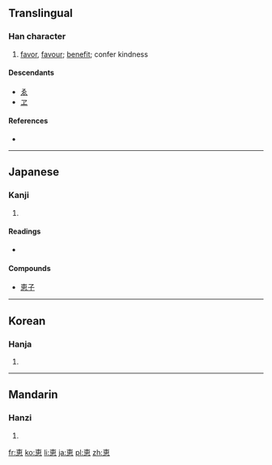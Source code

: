 {{also|惠}}
==Translingual==

===Han character===
{{Han char|rn=61|rad=心|as=06|sn=10|four=|canj=十田心 (JWP)}}

# [[favor]], [[favour]]; [[benefit]]; confer kindness

====Descendants====
* [[ゑ]]
* [[ヱ]]

====References====
* {{Han ref|kx=0386.161|dkj=10618|dj=0718.140|hdz=42290.031|uh=6075|ud=24693}}

----

==Japanese==

===Kanji===
{{ja-kanji|grade=c|rs=心06}}

# {{defn|Japanese|sort=心06}}

====Readings====
* {{ja-readings|on=[[けい]] (kei), [[え]] (e)|kun=[[めぐむ]] (megumu), [[めぐみ]] (megumi)}}

====Compounds====
* [[恵子]]

----

==Korean==

===Hanja===
{{ko-hanja|hangeul=혜|eumhun=|rv=hye|mr=hye|y=hyey}}

# {{defn|Korean|sort=心06}}

----

==Mandarin==

===Hanzi===
{{cmn-hanzi|pin=[[huì]] ([[hui4]])|wg=hui<sup>4</sup>}}

# {{defn|Mandarin|sort=心06}}

[[fr:恵]]
[[ko:恵]]
[[li:恵]]
[[ja:恵]]
[[pl:恵]]
[[zh:恵]]
